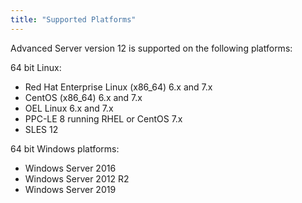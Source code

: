 ```yaml
---
title: "Supported Platforms"
---
```


Advanced Server version 12 is supported on the following platforms:

64 bit Linux:

  - Red Hat Enterprise Linux (x86_64) 6.x and 7.x
  - CentOS (x86_64) 6.x and 7.x
  - OEL Linux 6.x and 7.x
  - PPC-LE 8 running RHEL or CentOS 7.x
  - SLES 12

64 bit Windows platforms:

  - Windows Server 2016
  - Windows Server 2012 R2
  - Windows Server 2019
